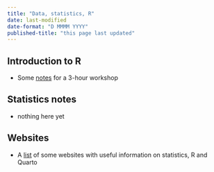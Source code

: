 ```yaml
---
title: "Data, statistics, R"
date: last-modified
date-format: "D MMMM YYYY"
published-title: "this page last updated"
---
```


## Introduction to R
- Some [notes](introduction_to_R.qmd) for a 3-hour workshop 

## Statistics notes
- nothing here yet

## Websites
- A [list](statistics_websites.qmd) of some websites with useful information on statistics, R and Quarto


